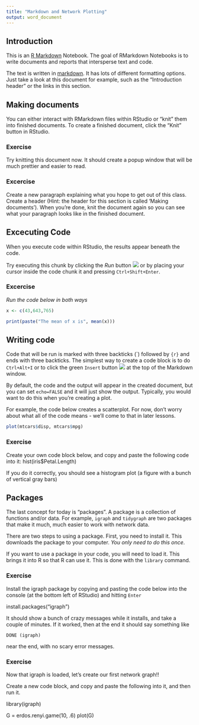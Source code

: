 ```yaml
---
title: "Markdown and Network Plotting"
output: word_document
---
```


## Introduction

This is an [R Markdown](http://rmarkdown.rstudio.com) Notebook. The goal of RMarkdown Notebooks is to write documents and reports that intersperse text and code.

The text is written in [markdown](https://rmarkdown.rstudio.com/authoring_pandoc_markdown.html). It has lots of different formatting options. Just take a look at this document for example, such as the "Introduction header" or the links in this section.

## Making documents

You can either interact with RMarkdown files within RStudio or "knit" them into finished documents. To create a finished document, click the "Knit" button in RStudio.

### Exercise
Try knitting this document now. It should create a popup window that will be much prettier and easier to read.

### Excercise
Create a new paragraph explaining what you hope to get out of this class. Create a header (Hint: the header for this section is called 'Making documents'). When you're done, knit the document again so you can see what your paragraph looks like in the finished document.

## Excecuting Code

When you execute code within RStudio, the results appear beneath the code. 

Try executing this chunk by clicking the *Run* button ![](./images/play_button.png) or by placing your cursor inside the code chunk it and pressing `Ctrl+Shift+Enter`. 

### Excercise

*Run the code below in both ways*

```r
x <- c(43,643,765)

print(paste("The mean of x is", mean(x)))
```

## Writing code

Code that will be run is marked with three backticks (\`) followed by `{r}` and ends with three backticks. The simplest way to create a code block is to do `Ctrl+Alt+I` or to click the green `Insert` button ![](./images/play_button.png) at the top of the Markdown window.

By default, the code and the output will appear in the created document, but you can set `echo=FALSE` and it will just show the output. Typically, you would want to do this when you're creating a plot.

For example, the code below creates a scatterplot. For now, don't worry about what all of the code means - we'll come to that in later lessons.

```r
plot(mtcars$disp, mtcars$mpg)

```

### Exercise

Create your own code block below, and copy and paste the following code into it: hist(iris$Petal.Length)

If you do it correctly, you should see a histogram plot (a figure with a bunch of vertical gray bars)

## Packages

The last concept for today is "packages". A package is a collection of functions and/or data. For example, `igraph` and `tidygraph` are two packages that make it much, much easier to work with network data.

There are two steps to using a package. First, you need to install it. This downloads the package to your computer. *You only need to do this once*.

If you want to use a package in your code, you will need to load it. This brings it into R so that R can use it. This is done with the `library` command.

### Exercise

Install the igraph package by copying and pasting the code below into the console (at the bottom left of RStudio) and hitting `Enter`

install.packages("igraph")

It should show a bunch of crazy messages while it installs, and take a couple of minutes. If it worked, then at the end it should say something like
```
DONE (igraph)
```
near the end, with no scary error messages.


### Exercise

Now that igraph is loaded, let's create our first network graph!!

Create a new code block, and copy and paste the following into it, and then run it.

library(igraph)

G = erdos.renyi.game(10, .6)
plot(G)